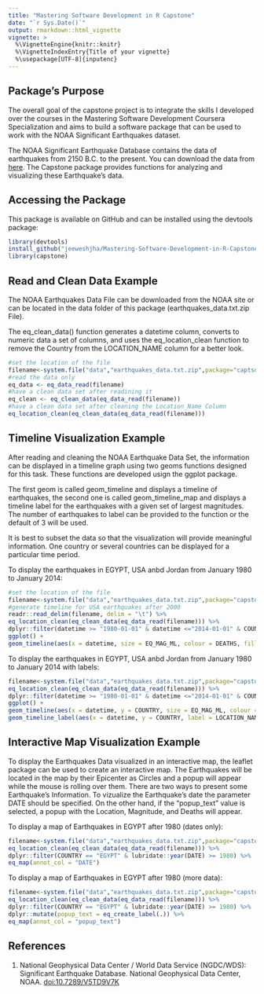 ```yaml
---
title: "Mastering Software Development in R Capstone"
date: "`r Sys.Date()`"
output: rmarkdown::html_vignette
vignette: >
  %\VignetteEngine{knitr::knitr}
  %\VignetteIndexEntry{Title of your vignette}
  %\usepackage[UTF-8]{inputenc}
---
```

## Package's Purpose
The overall goal of the capstone project is to integrate the skills I developed over the courses in the Mastering Software Development Coursera Specialization and aims to build a software package that can be used to work with the NOAA Significant Earthquakes dataset.

The NOAA Significant Earthquake Database contains the data of earthquakes from 2150 B.C. to the present.  You can download the data from [here](https://www.ngdc.noaa.gov/nndc/struts/form?t=101650&s=1&d=1).  The Capstone package provides functions for analyzing and visualizing these Earthquake's data.    

## Accessing the Package

This package is available on GitHub and can be installed using the devtools package:

```r
library(devtools)
install_github("jeeweshjha/Mastering-Software-Development-in-R-Capstone")
library(capstone)
```


## Read and Clean Data Example

The NOAA Earthquakes Data File can be downloaded from the NOAA site or can be located in the data folder of this package (earthquakes_data.txt.zip File).  

The eq_clean_data() function generates a datetime column, converts to numeric data a set of columns, and uses the eq_location_clean function to remove the Country from the LOCATION_NAME column for a better look.

```r
#set the location of the file
filename<-system.file("data","earthquakes_data.txt.zip",package="captsone")
#read the data only
eq_data <- eq_data_read(filename)
#have a clean data set after readining it
eq_clean <- eq_clean_data(eq_data_read(filename))
#have a clean data set after cleaning the Location_Name Column
eq_location_clean(eq_clean_data(eq_data_read(filename)))
```

## Timeline Visualization Example

After reading and cleaning the NOAA Earthquake Data Set, the information can be displayed in a timeline graph using two geoms functions designed for this task. These functions are developed usign the ggplot package.

The first geom is called geom_timeline and displays a timeline of earthquakes, the second one is called geom_timeline_map and displays a timeline label for the earthquakes with a given set of largest magnitudes. The number of earthquakes to label can be provided to the function or the default of 3 will be used.

It is best to subset the data so that the visualization will provide meaningful information.  One country or several countries can be displayed for a particular time period.

To display the earthquakes in EGYPT, USA anbd Jordan from January 1980 to January 2014:

```r
#set the location of the file
filename<-system.file("data","earthquakes_data.txt.zip",package="capstone")
#generate timeline for USA earthquakes after 2000
readr::read_delim(filename, delim = "\t") %>%
eq_location_clean(eq_clean_data(eq_data_read(filename))) %>%
dplyr::filter(datetime >= "1980-01-01" & datetime <="2014-01-01" & COUNTRY == c("EGYPT","USA", "JORDAN"))%>%
ggplot() +
geom_timeline(aes(x = datetime, size = EQ_MAG_ML, colour = DEATHS, fill = DEATHS))
```

To display the earthquakes in EGYPT, USA anbd Jordan from January 1980 to January 2014 with labels:

```r
filename<-system.file("data","earthquakes_data.txt.zip",package="capstone")
eq_location_clean(eq_clean_data(eq_data_read(filename))) %>%
dplyr::filter(datetime >= "1980-01-01" & datetime <="2014-01-01" & COUNTRY == c("EGYPT","USA", "JORDAN"))%>%
ggplot() +
geom_timeline(aes(x = datetime, y = COUNTRY, size = EQ_MAG_ML, colour = DEATHS, fill = DEATHS)) +
geom_timeline_label(aes(x = datetime, y = COUNTRY, label = LOCATION_NAME, number = 3, max_aes = EQ_MAG_ML))
```


## Interactive Map Visualization Example

To display the Earthquakes Data visualized in an interactive map, the leaflet package can be used to create an interactive map. The Earthquakes will be located in the map by their Epicenter as Circles and a popup will appear while the mouse is rolling over them. There are two ways to present some Earthquake's Information. To vizualize the Earthquake's date the parameter DATE should be specified. On the other hand, if the "popup_text" value is selected, a popup with the Location, Magnitude, and Deaths will appear.

To display a map of Earthquakes in EGYPT after 1980 (dates only):

```r
filename<-system.file("data","earthquakes_data.txt.zip",package="capstone")
eq_location_clean(eq_clean_data(eq_data_read(filename))) %>%
dplyr::filter(COUNTRY == "EGYPT" & lubridate::year(DATE) >= 1980) %>%
eq_map(annot_col = "DATE")
```


To display a map of Earthquakes in EGYPT after 1980 (more data):


```r
filename<-system.file("data","earthquakes_data.txt.zip",package="capstone")
eq_location_clean(eq_clean_data(eq_data_read(filename))) %>%
dplyr::filter(COUNTRY == "EGYPT" & lubridate::year(DATE) >= 1980) %>%
dplyr::mutate(popup_text = eq_create_label(.)) %>%
eq_map(annot_col = "popup_text")
```

## References

1.  National Geophysical Data Center / World Data Service (NGDC/WDS): Significant Earthquake Database. National Geophysical Data Center, NOAA. [doi:10.7289/V5TD9V7K](doi:10.7289/V5TD9V7K)
